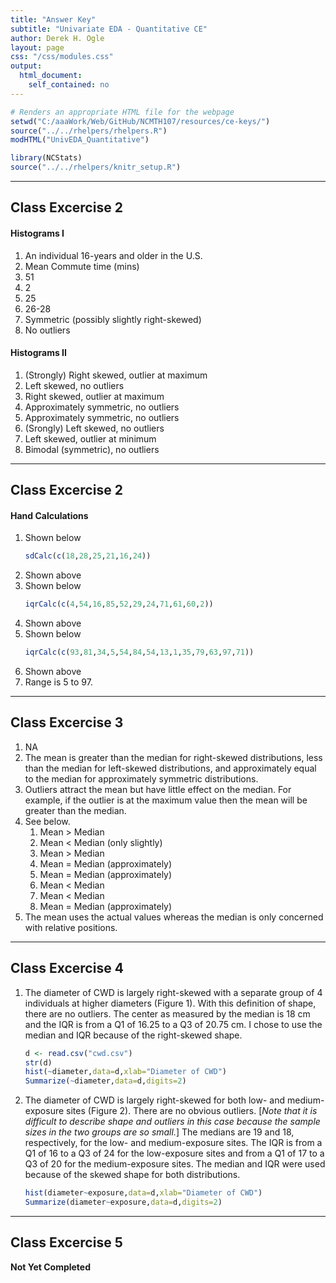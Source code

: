 ```yaml
---
title: "Answer Key"
subtitle: "Univariate EDA - Quantitative CE"
author: Derek H. Ogle
layout: page
css: "/css/modules.css"
output:
  html_document:
    self_contained: no
---
```


```r
# Renders an appropriate HTML file for the webpage
setwd("C:/aaaWork/Web/GitHub/NCMTH107/resources/ce-keys/")
source("../../rhelpers/rhelpers.R")
modHTML("UnivEDA_Quantitative")
```

```r
library(NCStats)
source("../../rhelpers/knitr_setup.R")
```

----

## Class Excercise 2
#### Histograms I

1. An individual 16-years and older in the U.S.
1. Mean Commute time (mins)
1. 51
1. 2
1. 25
1. 26-28
1. Symmetric (possibly slightly right-skewed)
1. No outliers

#### Histograms II

1. (Strongly) Right skewed, outlier at maximum
1. Left skewed, no outliers
1. Right skewed, outlier at maximum
1. Approximately symmetric, no outliers
1. Approximately symmetric, no outliers
1. (Srongly) Left skewed, no outliers
1. Left skewed, outlier at minimum
1. Bimodal (symmetric), no outliers

----

## Class Excercise 2
#### Hand Calculations

<ol>
<li>Shown below</li>
```r
sdCalc(c(18,28,25,21,16,24))
```
<li>Shown above</li>
<li>Shown below</li>
```r
iqrCalc(c(4,54,16,85,52,29,24,71,61,60,2))
```
<li>Shown above</li>
<li>Shown below</li>
```r
iqrCalc(c(93,81,34,5,54,84,54,13,1,35,79,63,97,71))
```

<li>Shown above</li>
<li>Range is 5 to 97.</li>
</ol>

----

## Class Excercise 3
1. NA
1. The mean is greater than the median for right-skewed distributions, less than the median for left-skewed distributions, and approximately equal to the median for approximately symmetric distributions.
1. Outliers attract the mean but have little effect on the median.  For example, if the outlier is at the maximum value then the mean will be greater than the median.
1. See below.
    1. Mean > Median
    1. Mean < Median (only slightly)
    1. Mean > Median
    1. Mean = Median (approximately)
    1. Mean = Median (approximately)
    1. Mean < Median
    1. Mean < Median
    1. Mean = Median (approximately)
1. The mean uses the actual values whereas the median is only concerned with relative positions.

----

## Class Excercise 4
<ol>
<li>The diameter of CWD is largely right-skewed with a separate group of 4 individuals at higher diameters (Figure 1).  With this definition of shape, there are no outliers.  The center as measured by the median is 18 cm and the IQR is from a Q1 of 16.25 to a Q3 of 20.75 cm.  I chose to use the median and IQR because of the right-skewed shape.</li>
```r
d <- read.csv("cwd.csv")
str(d)
hist(~diameter,data=d,xlab="Diameter of CWD")
Summarize(~diameter,data=d,digits=2)
```

<li>The diameter of CWD is largely right-skewed for both low- and medium-exposure sites (Figure 2).  There are no obvious outliers.  [<i>Note that it is difficult to describe shape and outliers in this case because the sample sizes in the two groups are so small.</i>]  The medians are 19 and 18, respectively, for the low- and medium-exposure sites.  The IQR is from a Q1 of 16 to a Q3 of 24 for the low-exposure sites and from a Q1 of 17 to a Q3 of 20 for the medium-exposure sites.  The median and IQR were used because of the skewed shape for both distributions.</li>
```r
hist(diameter~exposure,data=d,xlab="Diameter of CWD")
Summarize(diameter~exposure,data=d,digits=2)
```
</ol>

----

## Class Excercise 5

**Not Yet Completed**
